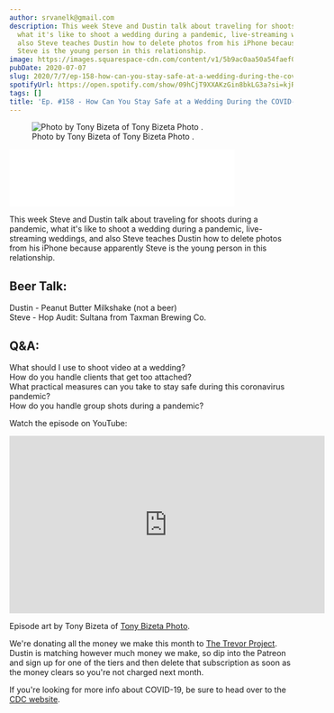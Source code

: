 ```yaml
---
author: srvanelk@gmail.com
description: This week Steve and Dustin talk about traveling for shoots during a pandemic,
  what it's like to shoot a wedding during a pandemic, live-streaming weddings, and
  also Steve teaches Dustin how to delete photos from his iPhone because apparently
  Steve is the young person in this relationship.
image: https://images.squarespace-cdn.com/content/v1/5b9ac0aa50a54faef024c950/1594162617203-EXB3EVORS3AISJO7KLS9/Tony+Bizeta+-+1.jpg?format=original
pubDate: 2020-07-07
slug: 2020/7/7/ep-158-how-can-you-stay-safe-at-a-wedding-during-the-covid-19-pandemic
spotifyUrl: https://open.spotify.com/show/09hCjT9XXAKzGin8bkLG3a?si=kjRZvQ1JTb6Ov3HVzSSlWA
tags: []
title: 'Ep. #158 - How Can You Stay Safe at a Wedding During the COVID-19 Pandemic?'
---
```


<figure>
  <img src="https://images.squarespace-cdn.com/content/v1/5b9ac0aa50a54faef024c950/1594162617203-EXB3EVORS3AISJO7KLS9/Tony+Bizeta+-+1.jpg?format=original" alt=" Photo by Tony Bizeta of  Tony Bizeta Photo . " />
  <figcaption>Photo by Tony Bizeta of  Tony Bizeta Photo .</figcaption>
</figure>
<iframe class="embedly-embed" src="//cdn.embedly.com/widgets/media.html?src=https%3A%2F%2Fanchor.fm%2Fweddingphotohangover%2Fembed%2Fepisodes%2FEp--158---How-Can-You-Stay-Safe-at-a-Wedding-During-the-COVID-19-Pandemic-egem61&display_name=Anchor+FM+Inc.&url=https%3A%2F%2Fanchor.fm%2Fweddingphotohangover%2Fepisodes%2FEp--158---How-Can-You-Stay-Safe-at-a-Wedding-During-the-COVID-19-Pandemic-egem61&image=https%3A%2F%2Fd3t3ozftmdmh3i.cloudfront.net%2Fproduction%2Fpodcast_uploaded_episode400%2F805714%2F805714-1594162544751-e87369271d5bd.jpg&key=61d05c9d54e8455ea7a9677c366be814&type=text%2Fhtml&schema=anchor&wmode=opaque" width="400" height="102" scrolling="no" title="Anchor FM Inc. embed" frameborder="0" allow="autoplay; fullscreen" allowfullscreen="true"></iframe>

This week Steve and Dustin talk about traveling for shoots during a pandemic, what it's like to shoot a wedding during a pandemic, live-streaming weddings, and also Steve teaches Dustin how to delete photos from his iPhone because apparently Steve is the young person in this relationship.

## Beer Talk:  
Dustin - Peanut Butter Milkshake (not a beer)  
Steve - Hop Audit: Sultana from Taxman Brewing Co.

## Q&A:  
What should I use to shoot video at a wedding?  
How do you handle clients that get too attached?  
What practical measures can you take to stay safe during this coronavirus pandemic?  
How do you handle group shots during a pandemic?

Watch the episode on YouTube:

<iframe width="560" height="315" src="https://www.youtube.com/embed/KpiU-2VQxNM" frameborder="0" allow="autoplay; encrypted-media" allowfullscreen></iframe>

Episode art by Tony Bizeta of [Tony Bizeta Photo](https://www.tonybizetaphoto.com/).

We're donating all the money we make this month to [The Trevor Project](https://www.thetrevorproject.org/). Dustin is matching however much money we make, so dip into the Patreon and sign up for one of the tiers and then delete that subscription as soon as the money clears so you're not charged next month.

If you're looking for more info about COVID-19, be sure to head over to the [CDC website](https://www.cdc.gov/coronavirus/2019-ncov/index.html).